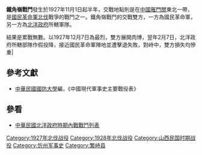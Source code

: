 {{Infobox Military Conflict|
campaign=|
image=|
caption=|
conflict=鐵角嶺戰鬥|
date=1927年11月1日－1928年4月10日|
place=[[中國|中國]]雁門關東北|
result=北洋軍慘敗|
combatant1=[[國民革命軍|國民革命軍]]北方左路一軍一、三、五、七、十二、十五及十六師|
combatant2=奉軍二軍| 
commander1=[[商震|商震]]|
commander2=[[萬福麟|萬福麟]]、[[高維嶽|高維嶽]]|
strength1=|
strength2=|
casualties1=|
casualties2=|
}}
'''鐵角嶺戰鬥'''發生於1927年11月1日起半年，交戰地點則是在[[中國|中國]][[雁門關|雁門關]]東北一帶，是[[國民革命軍北伐|國民革命軍北伐]]戰爭的戰鬥之一。鐵角嶺戰鬥的交戰雙方，一方為國民革命軍，另一方為[[北洋政府|北洋政府]]所轄軍隊。

結果是累戰無數。以1927年12月7日為最烈，雙方展開肉博，翌年2月7日，北洋政府所轄部隊作假投降，接近國民革命軍陣地並遭擊退失敗，對峙中，雙方損失均慘重|
==參考文獻==
*[[中華民國|中華民國]][[國防大學_(臺灣)|國防大學]]編，《中國現代軍事史主要戰役表》
==參看==
*[[中華民國北洋政府時期內戰戰鬥列表|中華民國北洋政府時期內戰戰鬥列表]]

[[Category:1927年北伐战役|Category:1927年北伐战役]]
[[Category:1928年北伐战役|Category:1928年北伐战役]]
[[Category:山西民国时期战役|Category:山西民国时期战役]]
[[Category:忻州军事史|Category:忻州军事史]]
[[Category:繁峙县|Category:繁峙县]]
